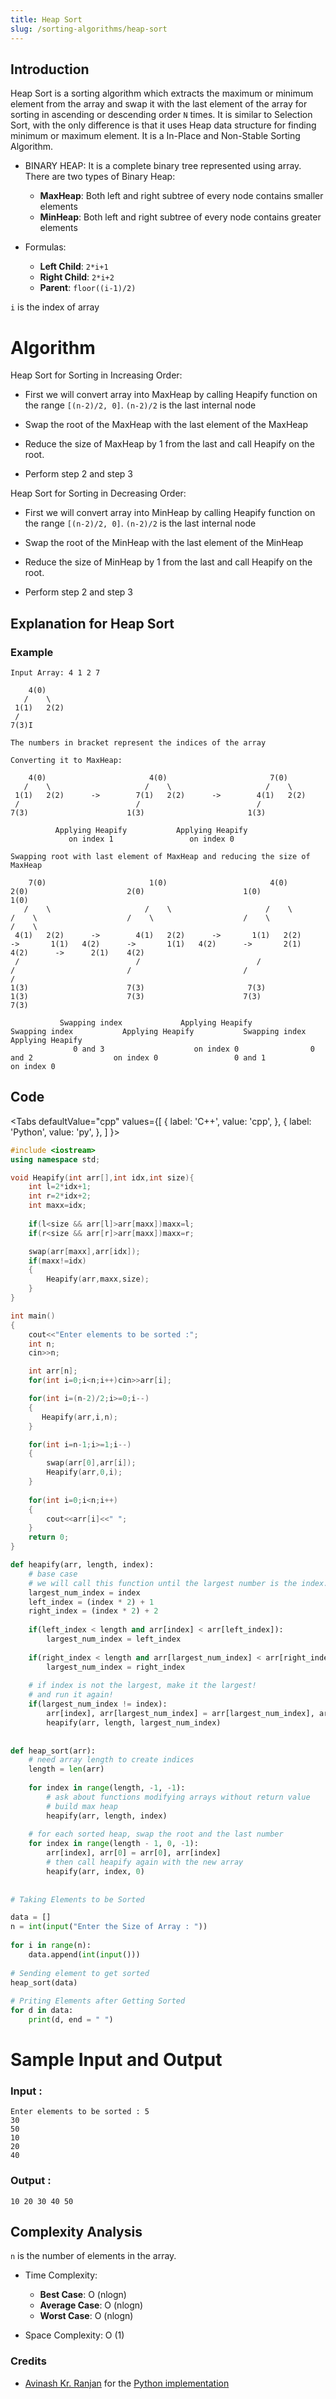 ```yaml
---
title: Heap Sort
slug: /sorting-algorithms/heap-sort
---
```


## Introduction

Heap Sort is a sorting algorithm which extracts the maximum or minimum element from the array and swap it with the last element of the array for sorting in ascending or descending order `N` times. It is similar to Selection Sort, with the only difference is that it uses Heap data structure for finding minimum or maximum element. It is a In-Place and Non-Stable Sorting Algorithm.

- BINARY HEAP: It is a complete binary tree represented using array. There are two types of Binary Heap:

    - **MaxHeap**: Both left and right subtree of every node contains smaller elements
    - **MinHeap**: Both left and right subtree of every node contains greater elements

- Formulas:

  - **Left Child**:     `2*i+1`
  - **Right Child**:    `2*i+2`
  - **Parent**:         `floor((i-1)/2)`

`i` is the index of array

# Algorithm

Heap Sort for Sorting in Increasing Order:

* First we will convert array into MaxHeap by calling Heapify function on the range `[(n-2)/2, 0]`. `(n-2)/2` is the last internal node

* Swap the root of the MaxHeap with the last element of the MaxHeap 

* Reduce the size of MaxHeap by 1 from the last and call Heapify on the root.

* Perform step 2 and step 3 

Heap Sort for Sorting in Decreasing Order:

* First we will convert array into MinHeap by calling Heapify function on the range `[(n-2)/2, 0]`. `(n-2)/2` is the last internal node

* Swap the root of the MinHeap with the last element of the MinHeap 

* Reduce the size of MinHeap by 1 from the last and call Heapify on the root.

* Perform step 2 and step 3 

## Explanation for Heap Sort

### Example 

```
Input Array: 4 1 2 7

    4(0)
   /    \
 1(1)   2(2)
 /
7(3)I 

The numbers in bracket represent the indices of the array

Converting it to MaxHeap:
 
    4(0)                       4(0)                       7(0) 
   /    \                     /    \                     /    \
 1(1)   2(2)      ->        7(1)   2(2)      ->        4(1)   2(2)
 /                          /                          /
7(3)                      1(3)                       1(3)
             
          Applying Heapify           Applying Heapify 
             on index 1                 on index 0
               
Swapping root with last element of MaxHeap and reducing the size of MaxHeap
 
    7(0)                       1(0)                       4(0)                      2(0)                      2(0)                      1(0)                     1(0)
   /    \                     /    \                     /    \                    /    \                    /    \                    /    \                   /    \
 4(1)   2(2)      ->        4(1)   2(2)      ->       1(1)   2(2)      ->       1(1)   4(2)      ->       1(1)   4(2)      ->       2(1)   4(2)      ->      2(1)    4(2)
 /                          /                          /                         /                         /                         /                        /
1(3)                      7(3)                       7(3)                      1(3)                      7(3)                      7(3)                     7(3)
                          
           Swapping index             Applying Heapify          Swapping index           Applying Heapify           Swapping index            Applying Heapify
              0 and 3                    on index 0                0 and 2                  on index 0                 0 and 1                   on index 0
```
## Code


<Tabs
  defaultValue="cpp"
  values={[
    { label: 'C++', value: 'cpp', },
    { label: 'Python', value: 'py', },
  ]
}>
<TabItem value="cpp">

```cpp
#include <iostream>
using namespace std;

void Heapify(int arr[],int idx,int size){
    int l=2*idx+1;
    int r=2*idx+2;
    int maxx=idx;
    
    if(l<size && arr[l]>arr[maxx])maxx=l;
    if(r<size && arr[r]>arr[maxx])maxx=r;

    swap(arr[maxx],arr[idx]);
    if(maxx!=idx)
    {
        Heapify(arr,maxx,size);
    }
}

int main()
{
    cout<<"Enter elements to be sorted :";
    int n;
    cin>>n;

    int arr[n];
    for(int i=0;i<n;i++)cin>>arr[i];

    for(int i=(n-2)/2;i>=0;i--)          
    {
       Heapify(arr,i,n); 
    }

    for(int i=n-1;i>=1;i--)
    {
        swap(arr[0],arr[i]);
        Heapify(arr,0,i);
    }
    
    for(int i=0;i<n;i++)
    {
        cout<<arr[i]<<" ";
    }
    return 0;
}
```
</TabItem>

<TabItem value="py">

```python   
def heapify(arr, length, index):
    # base case
    # we will call this function until the largest number is the index...
    largest_num_index = index
    left_index = (index * 2) + 1
    right_index = (index * 2) + 2
 
    if(left_index < length and arr[index] < arr[left_index]):
        largest_num_index = left_index
 
    if(right_index < length and arr[largest_num_index] < arr[right_index]):
        largest_num_index = right_index
 
    # if index is not the largest, make it the largest!
    # and run it again!
    if(largest_num_index != index):
        arr[index], arr[largest_num_index] = arr[largest_num_index], arr[index]
        heapify(arr, length, largest_num_index)
 
 
def heap_sort(arr):
    # need array length to create indices
    length = len(arr)
 
    for index in range(length, -1, -1):
        # ask about functions modifying arrays without return value
        # build max heap
        heapify(arr, length, index)
 
    # for each sorted heap, swap the root and the last number
    for index in range(length - 1, 0, -1):
        arr[index], arr[0] = arr[0], arr[index]
        # then call heapify again with the new array
        heapify(arr, index, 0)
 
 
# Taking Elements to be Sorted

data = []
n = int(input("Enter the Size of Array : "))
 
for i in range(n):
    data.append(int(input()))
    
# Sending element to get sorted
heap_sort(data)
 
# Priting Elements after Getting Sorted
for d in data:
    print(d, end = " ")
```
</TabItem>

</Tabs>

# Sample Input and Output

### Input :

```
Enter elements to be sorted : 5
30
50
10
20
40
```
### Output :
```
10 20 30 40 50
```

## Complexity Analysis

`n` is the number of elements in the array.

- Time Complexity:

  - **Best Case**: O (nlogn)
  - **Average Case**: O (nlogn)
  - **Worst Case**: O (nlogn)

- Space Complexity: O (1)

### Credits
* [Avinash Kr. Ranjan](https://github.com/avinashkranjan) for the [Python implementation](https://github.com/TesseractCoding/NeoAlgo/blob/master/Python/sort/Heap_sort.py)
